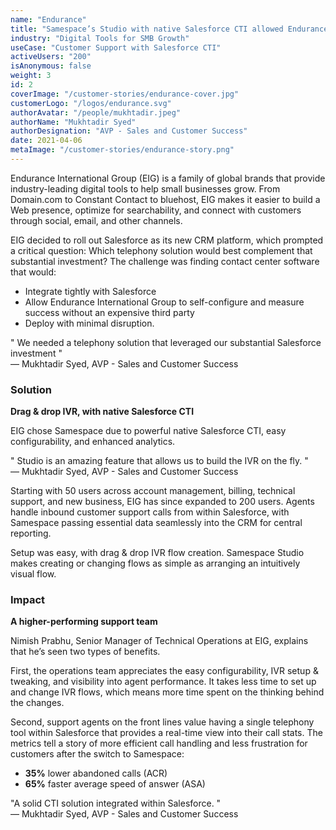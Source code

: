 ```yaml
---
name: "Endurance"
title: "Samespace’s Studio with native Salesforce CTI allowed Endurance to achieve 65% faster ASA. "
industry: "Digital Tools for SMB Growth"
useCase: "Customer Support with Salesforce CTI"
activeUsers: "200"
isAnonymous: false
weight: 3
id: 2
coverImage: "/customer-stories/endurance-cover.jpg"
customerLogo: "/logos/endurance.svg"
authorAvatar: "/people/mukhtadir.jpeg"
authorName: "Mukhtadir Syed"
authorDesignation: "AVP - Sales and Customer Success"
date: 2021-04-06
metaImage: "/customer-stories/endurance-story.png"
---
```


Endurance International Group (EIG) is a family of global brands that provide industry-leading digital tools to help small businesses grow. From Domain.com to Constant Contact to bluehost, EIG makes it easier to build a Web presence, optimize for searchability, and connect with customers through social, email, and other channels.

EIG decided to roll out Salesforce as its new CRM platform, which prompted a critical question: Which telephony solution would best complement that substantial investment? The challenge was finding contact center software that would:

- Integrate tightly with Salesforce
- Allow Endurance International Group to self-configure and measure success without an expensive third party
- Deploy with minimal disruption.

<div className="px-12 py-16 bg-gray-50 text-center rounded-lg">
  <div className="text-2xl font-semibold italic leading-snug mb-4">
    <span className="opacity-60 text-gray-400">"</span> We needed a telephony
    solution that leveraged our substantial Salesforce investment
    <span className="opacity-60 text-gray-400">"</span>
  </div>
  <div className="text-lg opacity-60">
    — Mukhtadir Syed, AVP - Sales and Customer Success
  </div>
</div>

### Solution

**Drag & drop IVR, with native Salesforce CTI**

EIG chose Samespace due to powerful native Salesforce CTI, easy configurability, and enhanced analytics.

<div className="px-12 py-16 bg-gray-50 text-center rounded-lg">
  <div className="text-2xl font-semibold italic leading-snug mb-4">
    <span className="opacity-60 text-gray-400">"</span> Studio is an amazing
    feature that allows us to build the IVR on the fly.
    <span className="opacity-60 text-gray-400">"</span>
  </div>
  <div className="text-lg opacity-60">
    — Mukhtadir Syed, AVP - Sales and Customer Success
  </div>
</div>

Starting with 50 users across account management, billing, technical support, and new business, EIG has since expanded to 200 users. Agents handle inbound customer support calls from within Salesforce, with Samespace passing essential data seamlessly into the CRM for central reporting.

Setup was easy, with drag & drop IVR flow creation. Samespace Studio makes creating or changing flows as simple as arranging an intuitively visual flow.

### Impact

**A higher-performing support team**

Nimish Prabhu, Senior Manager of Technical Operations at EIG, explains that he’s seen two types of benefits.

First, the operations team appreciates the easy configurability, IVR setup & tweaking, and visibility into agent performance. It takes less time to set up and change IVR flows, which means more time spent on the thinking behind the changes.

Second, support agents on the front lines value having a single telephony tool within Salesforce that provides a real-time view into their call stats. The metrics tell a story of more efficient call handling and less frustration for customers after the switch to Samespace:

- **35%** lower abandoned calls (ACR)
- **65%** faster average speed of answer (ASA)

<div className="px-12 py-16 bg-gray-50 text-center rounded-lg">
  <div className="text-2xl font-semibold italic leading-snug mb-4">
    <span className="opacity-60 text-gray-400">"</span>A solid CTI solution
    integrated within Salesforce.
    <span className="opacity-60 text-gray-400">"</span>
  </div>
  <div className="text-lg opacity-60">
    — Mukhtadir Syed, AVP - Sales and Customer Success
  </div>
</div>
